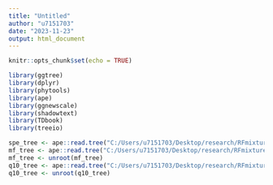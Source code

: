```yaml
---
title: "Untitled"
author: "u7151703"
date: "2023-11-23"
output: html_document
---
```


```r
knitr::opts_chunk$set(echo = TRUE)
```


```r
library(ggtree)
library(dplyr)
library(phytools)
library(ape)
library(ggnewscale)
library(shadowtext)
library(TDbook)
library(treeio)
```

```r
spe_tree <- ape::read.tree("C:/Users/u7151703/Desktop/research/RFmixture/data/mammal/trees/aa_t90_unrooted.treefile")
mf_tree <- ape::read.tree("C:/Users/u7151703/Desktop/research/RFmixture/data/mammal/trees/ast_bic.tre")
mf_tree <- unroot(mf_tree)
q10_tree <- ape::read.tree("C:/Users/u7151703/Desktop/research/RFmixture/data/mammal/trees/ast_q10.tre")
q10_tree <- unroot(q10_tree)
```


